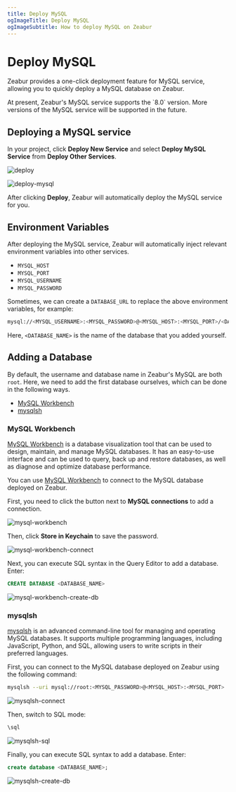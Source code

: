 ```yaml
---
title: Deploy MySQL
ogImageTitle: Deploy MySQL
ogImageSubtitle: How to deploy MySQL on Zeabur
---
```



# Deploy MySQL

Zeabur provides a one-click deployment feature for MySQL service, allowing you to quickly deploy a MySQL database on Zeabur.

<Callout type="info" emoji="ℹ️">
  At present, Zeabur's MySQL service supports the `8.0` version. More versions
  of the MySQL service will be supported in the future.
</Callout>

## Deploying a MySQL service

In your project, click **Deploy New Service** and select **Deploy MySQL Service** from **Deploy Other Services**.

![deploy](/deploy/common/select-service.en-US.png)

![deploy-mysql](/databases/deploy-mysql.en-US.png)

After clicking **Deploy**, Zeabur will automatically deploy the MySQL service for you.

## Environment Variables

After deploying the MySQL service, Zeabur will automatically inject relevant environment variables into other services.

- `MYSQL_HOST`
- `MYSQL_PORT`
- `MYSQL_USERNAME`
- `MYSQL_PASSWORD`

Sometimes, we can create a `DATABASE_URL` to replace the above environment variables, for example:

```bash copy
mysql://<MYSQL_USERNAME>:<MYSQL_PASSWORD>@<MYSQL_HOST>:<MYSQL_PORT>/<DATABASE_NAME>
```

Here, `<DATABASE_NAME>` is the name of the database that you added yourself.

## Adding a Database

By default, the username and database name in Zeabur's MySQL are both `root`. Here, we need to add the first database ourselves, which can be done in the following ways.

- [MySQL Workbench](#mysql-workbench)
- [mysqlsh](#mysqlsh)

### MySQL Workbench

[MySQL Workbench](https://www.mysql.com/products/workbench/) is a database visualization tool that can be used to design, maintain, and manage MySQL databases. It has an easy-to-use interface and can be used to query, back up and restore databases, as well as diagnose and optimize database performance.

You can use [MySQL Workbench](https://www.mysql.com/products/workbench/) to connect to the MySQL database deployed on Zeabur.

First, you need to click the button next to **MySQL connections** to add a connection.

![mysql-workbench](/databases/mysql/mysql-workbench.png)

Then, click **Store in Keychain** to save the password.

![mysql-workbench-connect](/databases/mysql/mysql-workbench-connect.png)

Next, you can execute SQL syntax in the Query Editor to add a database. Enter:

```sql copy
CREATE DATABASE <DATABASE_NAME>
```

![mysql-workbench-create-db](/databases/mysql/mysql-workbench-create-db.png)

### mysqlsh

[mysqlsh](https://dev.mysql.com/doc/mysql-shell/8.0/en/) is an advanced command-line tool for managing and operating MySQL databases. It supports multiple programming languages, including JavaScript, Python, and SQL, allowing users to write scripts in their preferred languages.

First, you can connect to the MySQL database deployed on Zeabur using the following command:

```bash copy
mysqlsh --uri mysql://root:<MYSQL_PASSWORD>@<MYSQL_HOST>:<MYSQL_PORT>
```

![mysqlsh-connect](/databases/mysql/mysqlsh-connect.png)

Then, switch to SQL mode:

```bash copy
\sql
```

![mysqlsh-sql](/databases/mysql/mysqlsh-sql.png)

Finally, you can execute SQL syntax to add a database. Enter:

```sql copy
create database <DATABASE_NAME>;
```

![mysqlsh-create-db](/databases/mysql/mysqlsh-create-db.png)
